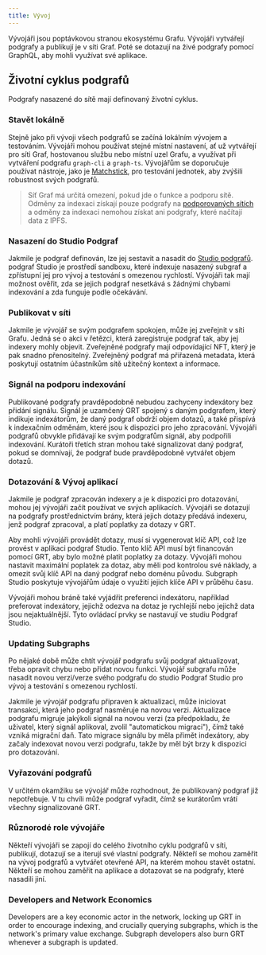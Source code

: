 ```yaml
---
title: Vývoj
---
```


Vývojáři jsou poptávkovou stranou ekosystému Grafu. Vývojáři vytvářejí podgrafy a publikují je v síti Graf. Poté se dotazují na živé podgrafy pomocí GraphQL, aby mohli využívat své aplikace.

## Životní cyklus podgrafů

Podgrafy nasazené do sítě mají definovaný životní cyklus.

### Stavět lokálně

Stejně jako při vývoji všech podgrafů se začíná lokálním vývojem a testováním. Vývojáři mohou používat stejné místní nastavení, ať už vytvářejí pro síti Graf, hostovanou službu nebo místní uzel Grafu, a využívat při vytváření podgrafu `graph-cli` a `graph-ts`. Vývojářům se doporučuje používat nástroje, jako je [Matchstick](https://github.com/LimeChain/matchstick), pro testování jednotek, aby zvýšili robustnost svých podgrafů.

> Síť Graf má určitá omezení, pokud jde o funkce a podporu sítě. Odměny za indexaci získají pouze podgrafy na [podporovaných sítích](/developing/supported-networks) a odměny za indexaci nemohou získat ani podgrafy, které načítají data z IPFS.

### Nasazení do Studio Podgraf

Jakmile je podgraf definován, lze jej sestavit a nasadit do [Studio podgrafů](https://thegraph.com/docs/en/deploying/subgraph-studio-faqs/). podgraf Studio je prostředí sandboxu, které indexuje nasazený subgraf a zpřístupní jej pro vývoj a testování s omezenou rychlostí. Vývojáři tak mají možnost ověřit, zda se jejich podgraf nesetkává s žádnými chybami indexování a zda funguje podle očekávání.

### Publikovat v síti

Jakmile je vývojář se svým podgrafem spokojen, může jej zveřejnit v síti Grafu. Jedná se o akci v řetězci, která zaregistruje podgraf tak, aby jej indexery mohly objevit. Zveřejněné podgrafy mají odpovídající NFT, který je pak snadno přenositelný. Zveřejněný podgraf má přiřazená metadata, která poskytují ostatním účastníkům sítě užitečný kontext a informace.

### Signál na podporu indexování

Publikované podgrafy pravděpodobně nebudou zachyceny indexátory bez přidání signálu. Signál je uzamčený GRT spojený s daným podgrafem, který indikuje indexátorům, že daný podgraf obdrží objem dotazů, a také přispívá k indexačním odměnám, které jsou k dispozici pro jeho zpracování. Vývojáři podgrafů obvykle přidávají ke svým podgrafům signál, aby podpořili indexování. Kurátoři třetích stran mohou také signalizovat daný podgraf, pokud se domnívají, že podgraf bude pravděpodobně vytvářet objem dotazů.

### Dotazování & Vývoj aplikací

Jakmile je podgraf zpracován indexery a je k dispozici pro dotazování, mohou jej vývojáři začít používat ve svých aplikacích. Vývojáři se dotazují na podgrafy prostřednictvím brány, která jejich dotazy předává indexeru, jenž podgraf zpracoval, a platí poplatky za dotazy v GRT.

Aby mohli vývojáři provádět dotazy, musí si vygenerovat klíč API, což lze provést v aplikaci podgraf Studio. Tento klíč API musí být financován pomocí GRT, aby bylo možné platit poplatky za dotazy. Vývojáři mohou nastavit maximální poplatek za dotaz, aby měli pod kontrolou své náklady, a omezit svůj klíč API na daný podgraf nebo doménu původu. Subgraph Studio poskytuje vývojářům údaje o využití jejich klíče API v průběhu času.

Vývojáři mohou bráně také vyjádřit preferenci indexátoru, například preferovat indexátory, jejichž odezva na dotaz je rychlejší nebo jejichž data jsou nejaktuálnější. Tyto ovládací prvky se nastavují ve studiu Podgraf Studio.

### Updating Subgraphs

Po nějaké době může chtít vývojář podgrafu svůj podgraf aktualizovat, třeba opravit chybu nebo přidat novou funkci. Vývojář subgrafu může nasadit novou verzi/verze svého podgrafu do studio Podgraf Studio pro vývoj a testování s omezenou rychlostí.

Jakmile je vývojář podgrafu připraven k aktualizaci, může iniciovat transakci, která jeho podgraf nasměruje na novou verzi. Aktualizace podgrafu migruje jakýkoli signál na novou verzi (za předpokladu, že uživatel, který signál aplikoval, zvolil "automatickou migraci"), čímž také vzniká migrační daň. Tato migrace signálu by měla přimět indexátory, aby začaly indexovat novou verzi podgrafu, takže by měl být brzy k dispozici pro dotazování.

### Vyřazování podgrafů

V určitém okamžiku se vývojář může rozhodnout, že publikovaný podgraf již nepotřebuje. V tu chvíli může podgraf vyřadit, čímž se kurátorům vrátí všechny signalizované GRT.

### Různorodé role vývojáře

Někteří vývojáři se zapojí do celého životního cyklu podgrafů v síti, publikují, dotazují se a iterují své vlastní podgrafy. Někteří se mohou zaměřit na vývoj podgrafů a vytvářet otevřené API, na kterém mohou stavět ostatní. Někteří se mohou zaměřit na aplikace a dotazovat se na podgrafy, které nasadili jiní.

### Developers and Network Economics

Developers are a key economic actor in the network, locking up GRT in order to encourage indexing, and crucially querying subgraphs, which is the network's primary value exchange. Subgraph developers also burn GRT whenever a subgraph is updated.
